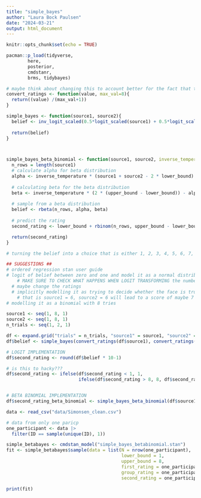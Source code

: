 ```yaml
---
title: "simple_bayes"
author: "Laura Bock Paulsen"
date: "2024-03-21"
output: html_document
---
```


```r
knitr::opts_chunk$set(echo = TRUE)

pacman::p_load(tidyverse,
        here,
        posterior,
        cmdstanr,
        brms, tidybayes)

```


```r
# maybe think about changing this to account better for the fact that these ratings are going to be used on the logit scale, which makes the distance between each rating unpropropotional
convert_ratings <- function(value, max_val=8){
  return((value) /(max_val+1))
}

simple_bayes <- function(source1, source2){
  belief <- inv_logit_scaled(0.5*logit_scaled(source1) + 0.5*logit_scaled(source2)) # 0.5 to get the average between the two sources 
  
  return(belief)
}



simple_bayes_beta_binomial <- function(source1, source2, inverse_temperature=1, lower_bound = 1, upper_bound = 8){
  n_rows = length(source1)
  # calculate alpha for beta distribution
  alpha <- inverse_temperature * (source1 + source2 - 2 * lower_bound)
  
  # calculating beta for the beta distribution
  beta <- inverse_temperature * (2 * (upper_bound - lower_bound)) - alpha
  
  # sample from a beta distribution
  belief <- rbeta(n_rows, alpha, beta)
  
  # predict the rating
  second_rating <- lower_bound + rbinom(n_rows, upper_bound - lower_bound, belief)

  return(second_rating)
}
```


```r
# turning the belief into a choice that is either 1, 2, 3, 4, 5, 6, 7, 8

## SUGGESTIONS ##
# ordered regression stan user guide
# logit of belief between zero and one and model it as a normal distribution
    # MAKE SURE TO CHECK WHAT HAPPENS WHEN LOGIT TRANSFORMING the numbers coming out of the simple bayes
  # maybe change the ratings
  # implicitly modelling it as trying to decide whether the face is trustworthy or not
    # that is source1 = 6, source2 = 6 will lead to a score of maybe 7 
# modelling it as a binomial with 8 tries

source1 <- seq(1, 8, 1)
source2 <- seq(1, 8, 1)
n_trials <- seq(1, 2, 1)

df <- expand.grid("trials" = n_trials, "source1" = source1, "source2" = source2)
df$belief <- simple_bayes(convert_ratings(df$source1), convert_ratings(df$source2))

# LOGIT IMPLEMENTATION
df$second_rating <- round(df$belief * 10-1)

# is this to hacky???
df$second_rating <- ifelse(df$second_rating < 1, 1, 
                           ifelse(df$second_rating > 8, 8, df$second_rating))


# BETA BINOMIAL IMPLEMENTATION
df$second_rating_beta_binomial <- simple_bayes_beta_binomial(df$source1, df$source2)
```


```r
data <- read_csv("data/Simonsen_clean.csv")

# data from only one paricp
one_participant <- data |>
  filter(ID == sample(unique(ID), 1))
```



```r
simple_betabayes <- cmdstan_model("simple_bayes_betabinomial.stan")
fit <- simple_betabayes$sample(data = list(N = nrow(one_participant),
                                           lower_bound = 1,
                                           upper_bound = 8,
                                           first_rating = one_participant$FirstRating,
                                           group_rating = one_participant$GroupRating,
                                           second_rating = one_participant$SecondRating))
```

```r
print(fit)
```

